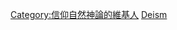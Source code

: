 {{Userbox
  |id=[[File:Thomas Paine rev1.jpg|50px]]
  |id-c=White
  |info=這個用戶信仰'''[[自然神論]]'''。
  |info-c=White
  |info-s=10
  |border-c=LightBlue
}} <includeonly>[[Category:信仰自然神論的維基人]]</includeonly><noinclude>
[[Category:宗教信仰用戶框模板|Deism]]
</noinclude>